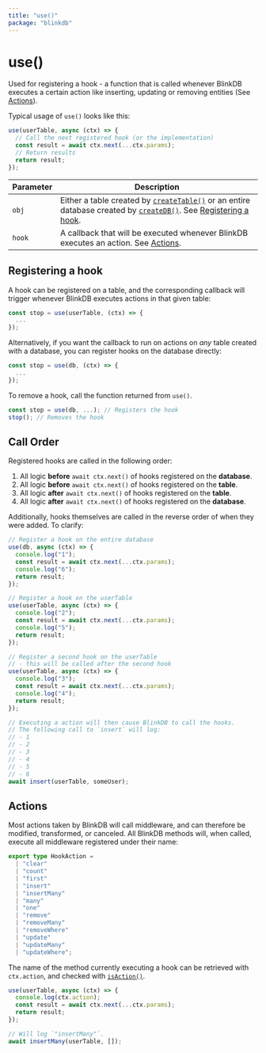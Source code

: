 ```yaml
---
title: "use()"
package: "blinkdb"
---
```


# use()

Used for registering a hook - a function that is called whenever BlinkDB executes a certain action like inserting, updating or removing entities (See [Actions](#actions)).

Typical usage of `use()` looks like this:

```ts
use(userTable, async (ctx) => {
  // Call the next registered hook (or the implementation)
  const result = await ctx.next(...ctx.params);
  // Return results
  return result;
});
```

| Parameter | Description                                                                                                                                                        |
| --------- | ------------------------------------------------------------------------------------------------------------------------------------------------------------------ |
| `obj`     | Either a table created by [`createTable()`](createtable) or an entire database created by [`createDB()`](createdb). See [Registering a hook](#registering-a-hook). |
| `hook`    | A callback that will be executed whenever BlinkDB executes an action. See [Actions](#actions).                                                                     |

## Registering a hook

A hook can be registered on a table, and the corresponding callback will trigger whenever BlinkDB executes actions in that given table:

```ts
const stop = use(userTable, (ctx) => {
  ...
});
```

Alternatively, if you want the callback to run on actions on *any* table created with a database, you can register hooks on the database directly:

```ts
const stop = use(db, (ctx) => {
  ...
});
```

To remove a hook, call the function returned from `use()`.

```ts
const stop = use(db, ...); // Registers the hook
stop(); // Removes the hook
```

## Call Order

Registered hooks are called in the following order:

1. All logic **before** `await ctx.next()` of hooks registered on the **database**.
2. All logic **before** `await ctx.next()` of hooks registered on the **table**.
3. All logic **after** `await ctx.next()` of hooks registered on the **table**.
4. All logic **after** `await ctx.next()` of hooks registered on the **database**.

Additionally, hooks themselves are called in the reverse order of when they were added. To clarify:

```ts
// Register a hook on the entire database
use(db, async (ctx) => {
  console.log("1");
  const result = await ctx.next(...ctx.params);
  console.log("6");
  return result;
});

// Register a hook on the userTable
use(userTable, async (ctx) => {
  console.log("2");
  const result = await ctx.next(...ctx.params);
  console.log("5");
  return result;
});

// Register a second hook on the userTable
// - this will be called after the second hook
use(userTable, async (ctx) => {
  console.log("3");
  const result = await ctx.next(...ctx.params);
  console.log("4");
  return result;
});

// Executing a action will then cause BlinkDB to call the hooks.
// The following call to `insert` will log:
// - 1
// - 2
// - 3
// - 4
// - 5
// - 6
await insert(userTable, someUser);
```

## Actions

Most actions taken by BlinkDB will call middleware, and can therefore be modified, transformed, or canceled.
All BlinkDB methods will, when called, execute all middleware registered under their name:

```ts
export type HookAction =
  | "clear"
  | "count"
  | "first"
  | "insert"
  | "insertMany"
  | "many"
  | "one"
  | "remove"
  | "removeMany"
  | "removeWhere"
  | "update"
  | "updateMany"
  | "updateWhere";
```

The name of the method currently executing a hook can be retrieved with `ctx.action`, and checked with [`isAction()`](isaction).

```ts
use(userTable, async (ctx) => {
  console.log(ctx.action);
  const result = await ctx.next(...ctx.params);
  return result;
});

// Will log `"insertMany"`.
await insertMany(userTable, []);
```
